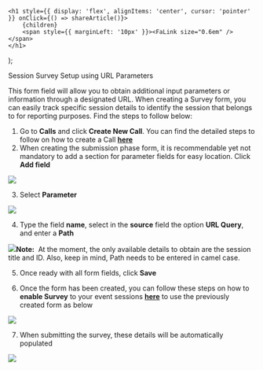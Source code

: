 

    <h1 style={{ display: 'flex', alignItems: 'center', cursor: 'pointer' }} onClick={() => shareArticle()}>
        {children} 
        <span style={{ marginLeft: '10px' }}><FaLink size="0.6em" /></span>
    </h1>
);

<ToastContainer />

<ClickableTitle>Session Survey Setup using URL Parameters</ClickableTitle>




This form field will allow you to obtain additional input parameters or information through a designated URL. When creating a Survey form, you can easily track specific session details to identify the session that belongs to for reporting purposes. Find the steps to follow below:


1. Go to **Calls** and click **Create New Call**. You can find the detailed steps to follow on how to create a Call [**here**](https://docs-for-customers.slayte.com/hc/en-us/articles/115010033388-Create-a-Call)  
2. When creating the submission phase form, it is recommendable yet not mandatory to add a section for parameter fields for easy location. Click **Add field** 


![](../../../resources/article-images/15129967223187-Session-Survey-Setup-using-URL-Parameters_1.png)


3. Select **Parameter**


**![](../../../resources/article-images/15129967223187-Session-Survey-Setup-using-URL-Parameters_2.png)**


4. Type the field **name**, select in the **source** field the option **URL Query**, and enter a **Path**


![](../../../resources/article-images/15129967223187-Session-Survey-Setup-using-URL-Parameters_3.png)**Note:**  At the moment, the only available details to obtain are the session title and ID. Also, keep in mind, Path needs to be entered in camel case. 


5. Once ready with all form fields, click **Save**


6. Once the form has been created, you can follow these steps on how to **enable Survey** to your event sessions [**here**](https://docs-for-customers.slayte.com/hc/en-us/articles/14835126163219) to use the previously created form as below 


![](../../../resources/article-images/15129967223187-Session-Survey-Setup-using-URL-Parameters_4.png)


7. When submitting the survey, these details will be automatically populated


![](../../../resources/article-images/15129967223187-Session-Survey-Setup-using-URL-Parameters_5.png)




